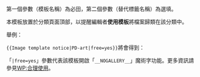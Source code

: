 {{Documentation subpage}}
<!-- PLEASE ADD CATEGORIES AT THE BOTTOM OF THIS PAGE. -->
{{tlp|File template notice|模板名稱}}

第一個參數（模板名稱）為必田，第二個參數（替代標籤名稱）為選填。

本模板放置於分類頁面頂部，以提醒編輯者'''使用模板'''將檔案歸類在該分類中。

;舉例：
<code><nowiki>{{Image template notice|PD-art|free=yes}}</nowiki></code>將會得到：

{{File template notice|PD-art|free=yes}}

「<code><nowiki>|free=yes</nowiki></code>」參數代表該模板開啟「<code><nowiki>__NOGALLERY__</nowiki></code>」魔術字功能。更多資訊請參見[[WP:合理使用]]。

{{namespace category}}
<includeonly><!--
++++ PLEASE ADD CATEGORIES BELOW THIS LINE, THANK YOU. -->
</includeonly>